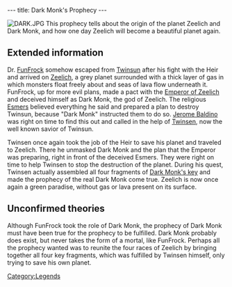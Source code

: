 ---
title: Dark Monk's Prophecy
---

[[Image:DARK.JPG|right]]
This prophecy tells about the origin of the planet Zeelich and Dark Monk, and how one day Zeelich will become a beautiful planet again.

{{Quote|
Quote=In the beginning, the 2 mother planets, Zeer (the sun) and Lich (the cold) met one another during the Oogh: the great cataclysm. From this Zeelich was born. Life appeared and the brotherhood of the Gods sent there the youngest son of the light, who was called Kard N'kom. Alas, some deleterious fumes emanating from the Great Sulfur Mine disfigured him. His horribly mutilated face escaped the Gods, and it was decided that Kard N'kom would have to forever hide his face and never again appear in front of the noble assembly. Condemned to roam the cosmos forever, Kard N'kom saw his Name erased from the divine law. He who wanders without a face became then known as Dark Monk... Zeelich was populated with 4 different races, condemned by the Gods to fight each other forever. But, life being stronger, the divine brotherhood hurled Zeelich into the first sun of the Novae system. This shock created the planet such as we know it: a blanket of clouds isolating the rocky summits from the melting ground.'''

'''Then Dark Monk came back and announced the latest verdict from the Gods. The races were to fraternize and share the task of returning Zeelich to its former beauty. He unveiled a great wonder: from the deadly cloud, hideous monsters were born and threatened to invade the planet. But, thanks to his Key, Dark Monk also gave rise to a volcano which erupted and sculpted in basalt a gigantic statue in his image, holding the Stone Book of the 10,000 Names. At each ceremony, lightning would henceforth inscribe once more the Name of God, Dark Monk. Before disappearing, Dark Monk broke his Key into 4 pieces and thus revealed the Great Prophecy. On the day when the 10,000th Name of God is engraved the reunion of the 4 fragments of the Key will make the monsters and the gas disappear, and will give back to Zeelich the heavenly appearance of its origin. Life will then be reborn as it was in the time of Eden.'''|
Character=The prophecy, from the walls inside Dark Monk's temple.}}
{{Quote|
Quote=... and when the stranger appears, alone capable of reuniting the four keys, Dark Monk will oppose... ...in the ultimate celebration the monsters and the gas will disappear... in forgetfulness Dark Monk will go... ... and life will Zeelich regain...|
Character=This is (partially) the third and final piece of the prophecy, which can be found inside the statue of Dark Monk.}}

==Extended information==
Dr. [[FunFrock]] somehow escaped from [[Twinsun]] after his fight with the Heir and arrived on [[Zeelich]], a grey planet surrounded with a thick layer of gas in which monsters float freely about and seas of lava flow underneath it. FunFrock, up for more evil plans, made a pact with the [[Emperor of Zeelich]] and deceived himself as Dark Monk, the god of Zeelich. The religious [[Esmers]] believed everything he said and prepared a plan to destroy Twinsun, because "Dark Monk" instructed them to do so. [[Jerome Baldino]] was right on time to find this out and called in the help of [[Twinsen]], now the well known savior of Twinsun.

Twinsen once again took the job of the Heir to save his planet and traveled to Zeelich. There he unmasked Dark Monk and the plan that the Emperor was preparing, right in front of the deceived Esmers. They were right on time to help Twinsen to stop the destruction of the planet. During his quest, Twinsen actually assembled all four fragments of [[Dark Monk's key]] and made the prophecy of the real Dark Monk come true. Zeelich is now once again a green paradise, without gas or lava present on its surface.

==Unconfirmed theories==
Although FunFrock took the role of Dark Monk, the prophecy of Dark Monk must have been true for the prophecy to be fulfilled. Dark Monk probably does exist, but never takes the form of a mortal, like FunFrock. Perhaps all the prophecy wanted was to reunite the four races of Zeelich by bringing together all four key fragments, which was fulfilled by Twinsen himself, only trying to save his own planet.

[[Category:Legends]]